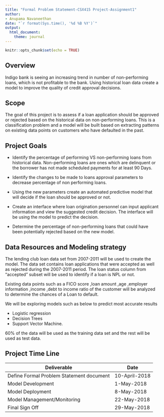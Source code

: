 ---
title: "Formal Problem Statement-CSX415 Project-Assignment1"
author:
- Anupama Navaneethan
date: "`r format(Sys.time(), '%d %B %Y')`"
output: 
  html_document: 
    theme: journal
---

```{r setup, include=FALSE}
knitr::opts_chunk$set(echo = TRUE)

```


## Overview 

Indigo bank is seeing an increasing trend in number of non-performing loans, which is not profitable to the bank. Using historical loan data create a model to improve the quality of credit approval decisions.

## Scope

The goal of this project is to assess if a loan application should be approved or rejected based on the historical data on non-performing loans. This is a classification problem and a model will be built based on extracting patterns on existing data points on customers who have defaulted in the past.

## Project Goals

* Identify the percentage of performing VS non-performing loans from historical data. Non-performing loans are ones which are delinquent or the borrower has not made scheduled payments for at least 90 Days.

* Identify the changes to be made to loans approval parameters to decrease percentage of non performing loans.

* Using the new parameters create an automated predictive model that will decide if the loan should be approved or not.

* Create an interface where loan origination personnel can input applicant information and view the suggested credit decision. The interface will be using the model to predict the decision.

* Determine the percentage of non-performing loans that could have been potentially rejected based on the new model. 

## Data Resources and Modeling strategy

The lending club loan data set from 2007-2011 will be used to create the model. The data set contains loan applications that were accepted as well as rejected during the 2007-2011 period. The loan status column from “accepted” subset will be used to identify if a loan is NPL or not. 

Existing data points such as a FICO score ,loan amount ,age ,employer information ,income ,debt to income ratio of the customer will be analyzed to determine the chances of a Loan to default.

We will be exploring models such as below to predict most accurate results

* Logistic regression
* Decision Trees
* Support Vector Machine.

60% of the data will be used as the training data set and the rest will be used as test data.

## Project Time Line
Deliverable | Date
------------- | -------------
Define Formal Problem Statement document | 10-April-2018
Model Development  | 1-May-2018
Model Deployment   | 8-May-2018
Model Management/Monitoring | 22-May-2018
Final Sign Off | 29-May-2018
